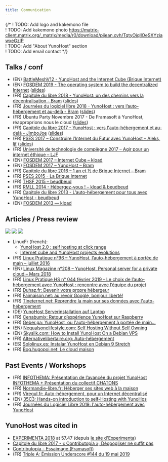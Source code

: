 ```yaml
---
title: Communication
---
```

{/* 
! TODO: Add logo and kakemono file  
! TODO: Add kakemono photo <https://matrix-client.matrix.org/_matrix/media/r0/download/pijean.ovh/TqtyOjqllOeSXYziawxeGzIP>  
! TODO: Add "About YunoHost" section  
! TODO: Add email contact 
*/}

## Talks / conf

- (EN) [BattleMeshV12 - YunoHost and the Internet Cube (Brique Internet)](https://www.battlemesh.org/BattleMeshV12/Events#YunoHost_and_the_Internet_Cube_.28Brique_Internet.29)
- (EN) [FOSDEM 2019 - The operating system to build the decentralized Internet](https://cinema.yunohost.support/videos/watch/1eb49594-0283-4a01-8691-3817a3cb31e6) ([slides](https://github.com/YunoHost/yunohost-fosdem-2019))
- (FR) [Capitole du libre 2018 - YunoHost: un des chemins vers la décentralisation - Bram](https://www.youtube.com/watch?v=OEXEStoOYpw) ([slides](https://psycojoker.github.io/yunohost-cdl-2018/))
- (FR) [Journées du logiciel libre 2018 - YunoHost : vers l’auto-hébergement et au-delà - Bram](https://www.videos-libr.es/videos/watch/45b48b1e-1b10-4e09-b29a-a404bd42c5d0) ([slides](https://psycojoker.github.io/yunohost-jdll-2018/))
- (FR) Ubuntu Party Novembre 2017 - De Framasoft à YunoHost, réapproprions nous le cloud ([slides](https://blog.genma.fr/?De-Framasoft-a-Yunohost-reapproprions-nous-le-cloud))
- (FR) [Capitole du libre 2017 - YunoHost : vers l'auto-hébergement et au-delà - JimboJoe](https://2017.capitoledulibre.org/programme/#yunohost-vers-lauto-hebergement-et-au-dela) ([slides](https://github.com/YunoHost/yunohost-cdl-2017/raw/master/YunoHost-CDL2017.pdf))
- (FR) [PSES 2017 – Construire l’Internet du Futur avec YunoHost – Aleks, ljf](https://data.passageenseine.org/2017/aleks-ljf_internet-futur-yunohost.webm) ([slides](https://data.passageenseine.org/2017/aleks-ljf_internet-futur-yunohost.pdf))
- (FR) [Université de technologie de compiègne 2017 – Agir pour un internet éthique – LJF](http://webtv.utc.fr/watch_video.php?v=O34AA7RBR1AH)
- (EN) [FOSDEM 2017 – Internet Cube – kload](https://archive.fosdem.org/2017/schedule/event/internet_cube/)
- (EN) [FOSDEM 2017 – YunoHost – Bram](https://archive.fosdem.org/2017/schedule/event/yunohost/)
- (FR) [Capitole du libre 2016 – 1 an et ½ de Brique Internet – Bram](https://toulibre.org/pub/2016-11-19-capitole-du-libre/videos/communaute-du-libre/bram-1-an-et-demi-de-brique-internet.mp4)
- (FR) [PSES 2015 - La Brique Internet](http://www.youtube.com/watch?v=NCRn0yRfkIE)
- (FR) [THSF 2015 – beudbeud](https://vimeo.com/128055751)
- (FR) [RMLL 2014 - Hébergez-vous ! – kload & beudbeud](https://rmll.ubicast.tv/videos/hebergez-vous/)
- (FR) [Capitole du libre 2013 - L’auto-hébergement pour tous avec YunoHost - beudbeud](http://2013.capitoledulibre.org/conferences/internet-libre/lauto-hebergement-pour-tous-avec-yunohost.html)
- (EN) [FOSDEM 2013 — kload](https://www.youtube.com/watch?v=siN1OLAgGJk)

## Articles / Press review

[![](image://Linuxfr.png?resize=180)](https://linuxfr.org/news/yunohost-2-0-l-auto-hebergement-a-portee-de-clic)
[![](image://linux-pratique-96.jpg?resize=150)](https://www.linux-pratique.com/2016/07/et-si-vous-passiez-a-lauto-hebergement/)
[![](image://linux-magazine-208.jpg?resize=150)](https://www.linux-magazine.com/Issues/2018/208/YunoHost)

- LinuxFr (french):
  - [YunoHost 2.0 : self hosting at click range](https://linuxfr.org/news/yunohost-2-0-l-auto-hebergement-a-portee-de-clic)
  - [Internet cube and YunoHost projects evolutions](https://linuxfr.org/news/evolutions-des-projets-la-brique-internet-et-yunohost-des-versions-2-2-2-4-et-2-5)
- (FR) [Linux Pratique n°96 – YunoHost, l’auto-hébergement à portée de main – juillet 2016](http://connect.ed-diamond.com/Linux-Pratique/LP-096/YunoHost-l-auto-hebergement-a-portee-de-main)
- (EN) [Linux Magazine n°208 – YunoHost, Personal server for a private cloud – Mars 2018](http://www.linux-magazine.com/Issues/2018/208/YunoHost)
- (FR) [Linux Pratique HS n° 044 février 2019 - Le choix de l’auto-hébergement avec YunoHost : rencontre avec l’équipe du projet](https://connect.ed-diamond.com/Linux-Pratique/LPHS-044/Le-choix-de-l-auto-hebergement-avec-YunoHost-rencontre-avec-l-equipe-du-projet)
- (FR) [Duhaz.fr: Devenir votre propre hébergeur](https://www.duhaz.fr/blog/devenir-votre-propre-h%C3%A9bergeur/)
- (FR) [Faimaison.net: au revoir Google, bonjour liberté!](https://www.faimaison.net/actualites/chatons-leprette-mai2019.html)
- (FR) [Tineternet.net: Reprendre la main sur ses données avec l'auto-hébergement](https://www.tinternet.net/article/2019/05/dossier-reprendre-la-main-sur-ses-donnees-avec-lauto-hebergement)
- (DE) [YunoHost Serverinstallation auf Laptop](https://www.giammi.com/2019/04/19/yunohost-serverinstallation-auf-laptop/)
- (FR) [Cenabumix: Retour d’expérience YunoHost sur Raspberry](https://wiki.cenabumix.org/wordpress/2018/03/17/retour-dexperience-yunohost-sur-raspberry/)
- (FR) [Geber.ga: YunoHost, ou l'auto-hébergement à portée de main...](https://www.geber.ga/yunohost-ou-l-auto-hebergement-a-portee-de-main/)
- (EN) [Nequalsonelifestyle.com: Self Hosting Without Self Owning](https://www.nequalsonelifestyle.com/2019/05/04/self-hosting-without-self-owning/)
- (EN) [Skysilk.com: How to Install YunoHost On a Debian VPS](https://www.skysilk.com/blog/2019/how-to-install-yunohost-on-a-debian-vps/)
- (FR) [Alternativelibertaire.org: Auto-hébergement](https://www.alternativelibertaire.org/?Auto-hebergement-1-Un-serveur-a-mon-seul-service)
- (ES) [Sololinux.es: Instalar YunoHost en Debian 9 Stretch](https://www.sololinux.es/instalar-yunohost-en-debian-9-stretch/)
- (FR) [Bog.hugopoi.net: Le cloud maison](https://blog.hugopoi.net/2019/03/30/le-cloud-maison/)

## Past Events / Workshops

- (FR) [INFOTHEMA: Présentation de l’avancée du projet YunoHost INFOTHEMA + Présentation du collectif CHATONS](https://www.infothema.fr/begard-samedi-22-juin-2019-seance-infothema/)
- (FR) [Normandie-libre.fr: Héberger ses sites web à la maison](https://normandie-libre.fr/heberger-ses-sites-web-a-la-maison/)
- (FR) [Viregul.fr: Auto-hébergement, pour un Internet décentralisé](https://viregul.fr/auto-hebergement-pour-un-internet-decentralise-le-samedi-25-mai-2019/)
- (EN) [35C3: Hands-on introduction to self-Hosting with YunoHos](https://events.ccc.de/congress/2018/wiki/index.php/Session:Hands-on_introduction_to_self-Hosting_with_YunoHost)
- (FR) [Journées du Logiciel Libre 2019: l'auto-hébergement avec YunoHost](https://pretalx.jdll.org/jdll2019/talk/88GSPH/)

## YunoHost was cited in

- [EXPERIMENTA 2018](https://livestream.com/accounts/26482307/events/8034656/player?width=960&height=540&enableInfoAndActivity=true&defaultDrawer=&autoPlay=true&mute=false) at 57.47 (depuis [le site d'Experimenta](https://www.experimenta.fr/direct/))
- [Capitole du libre 2017 - « Contributopia », Dégoogliser ne suffit pas](https://www.youtube.com/watch?v=ip6_VMkWpr8&feature=youtu.be&t=4793)
- [Contributopia - Essaimage (Framasoft)](https://contributopia.org/fr/essaimage/)
- (FR) [Triple A: Émission Underscore #144 du 19 mai 2019](https://www.triplea.fr/blog/podcast/emission-underscore-144-du-19-mai-2019/)
